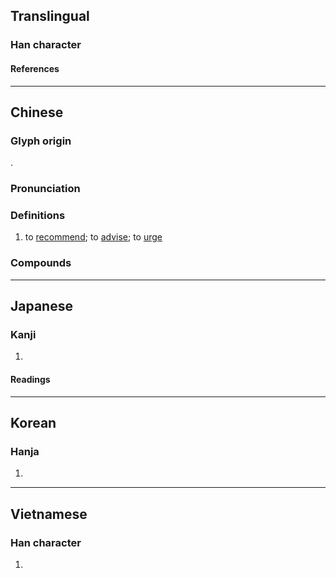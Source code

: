 {{also|勧|劝}}
{{character info}}
==Translingual==
{{Han simplified forms|勸|勧|劝}}

===Han character===
{{Han char|rn=19|rad=力|as=17|sn=19|four=44227|canj=TGKS|ids=⿰雚力}}

====References====
{{Han ref|kx=0150.120|dkj=02486|dj=0338.200|hdz=10382.180|uh=52F8}}

----

==Chinese==
{{zh-forms|s=劝}}

===Glyph origin===
{{Han etym}}
{{Han compound|雚|力|c1=p|c2=s|t2=strength|ls=psc}}.

===Pronunciation===
{{zh-pron
|m=quàn
|c=hyun3
|h=pfs=khien;gd=kian4
|md=
|mn=khoàn/qz,tw,xm,sg:khǹg/zz:khùiⁿ
|mn_note=khoàn - literary; khǹg/khùiⁿ - vernacular
|mn-t=keng3
|w=
|mc=y
|oc=y
|cat=v
}}

===Definitions===
{{zh-hanzi}}

# to [[recommend]]; to [[advise]]; to [[urge]]

===Compounds===
{{zh-der|勸導|勸告|勸和|勸化|勸駕|勸架|勸諫|勸教|勸解|勸誡|勸酒|勸捐|勸開|勸勉|勸募|勸善|勸說|勸退|勸慰|勸降|勸學|勸業場|勸誘|勸止|勸阻|勸善戒惡|勸酬|勸戒|勸善規過|勸杯|勸學篇|好言相勸|勸善懲惡|婉勸|奉勸|勸百諷一|和勸|勸進|勸農|勸善黜惡|勸世|力勸|勸盤|懲惡勸善|懲勸|扯勸|相勸|拉勸|柔性勸導|演古勸今|殺狗勸夫|諷一勸百|罰一勸百|諫勸|課勸|苦勸|連勸帶訓|賞一勸百|規勸|龔遂勸農|解勸}}

{{zh-cat|Elementary}}

----

==Japanese==
{{ja-kanji forms|勧|勸}}

===Kanji===
{{ja-kanji|grade=|rs=力17|shin=勧}}

# {{rfdef|ja|sort=力17}}

====Readings====
{{ja-readings
|goon=こん
|kanon=けん
|kanyoon=かん
|kun=すすめる
}}

----

==Korean==

===Hanja===
{{ko-hanja|권}}

# {{rfdef|ko|sort=力17}}

----

==Vietnamese==

===Han character===
{{vi-readings|reading=[[khuyến]], [[khuyên]]|rs=力17}}

# {{rfdef|vi|sort=力17}}